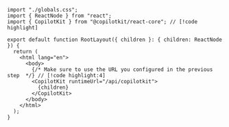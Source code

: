 ```tsx title="layout.tsx"
import "./globals.css";
import { ReactNode } from "react";
import { CopilotKit } from "@copilotkit/react-core"; // [!code highlight]

export default function RootLayout({ children }: { children: ReactNode }) {
  return (
    <html lang="en">
      <body> 
        {/* Make sure to use the URL you configured in the previous step  */} // [!code highlight:4]
        <CopilotKit runtimeUrl="/api/copilotkit"> 
          {children}
        </CopilotKit>
      </body>
    </html>
  );
}